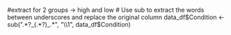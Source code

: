 #extract for 2 groups -> high and low
# Use sub to extract the words between underscores and replace the original column
data_df$Condition <- sub(".*?_(.*?)_.*", "\\1", data_df$Condition)
